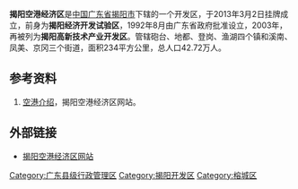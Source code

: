 '''揭阳空港经济区'''是[[中华人民共和国|中国]][[广东省|广东省]][[揭阳市|揭阳市]]下辖的一个开发区，于2013年3月2日挂牌成立，前身为'''揭阳经济开发试验区'''，1992年8月由广东省政府批准设立，2003年，再被列为'''揭阳高新技术产业开发区'''。管辖砲台、地都、登岗、渔湖四个镇和溪南、凤美、京冈三个街道，面积234平方公里，总人口42.72万人。

==参考资料==
#[https://web.archive.org/web/20180429222949/http://www.jykgjjq.gov.cn/web/areaInfoPage.action 空港介绍]，揭阳空港经济区网站。

==外部链接==
*[http://www.jykgjjq.gov.cn/ 揭阳空港经济区网站] {{Wayback|url=http://www.jykgjjq.gov.cn/ |date=20200722215253 }}

{{广东行政区划}}
{{揭阳市行政区划}}
{{榕城区行政区划}}

[[Category:广东县级行政管理区|Category:广东县级行政管理区]]
[[Category:揭阳开发区|Category:揭阳开发区]]
[[Category:榕城区|Category:榕城区]]